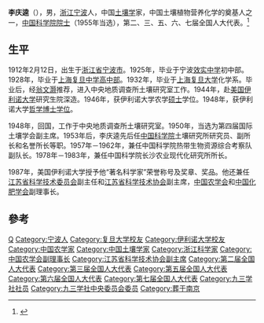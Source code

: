{{Infobox_Person
| name = 李庆逵
|image= 
|box_width= 
|occupation= 
| period = 
|birth_name=
| other_names =
| Sex =
|birth_date= 1912年2月12日
|birth_place= {{ROC-1912}}[[浙江|浙江]][[宁波|宁波]]
|death_date= {{death date and age|2001|2|25|1912|2|12}}
|death_place= {{CHN}}[[南京|南京]]
| nationality ={{PRC}}
| residence =
| party =
| religion =
| spouse = 
| relatives = 
|education= 
*1925年，毕业于宁波[[效实中学|效实中学]]初中部。
*1928年，毕业于上海复旦中学高中部。
*1932年，毕业于上海[[复旦大学|复旦大学]]化学系。
*1946年，获[[伊利诺大学|伊利诺大学]]农学硕士学位。
*1948年，获伊利诺大学哲学博士学位。
| past = 
{{Infobox_People_CAS
|学部=生命科学和医学学部
|专业=土壤学
|当选年=1955年
}}
| work =
主编：
*《中国红壤》
*《中国土壤》
*《中国磷矿农业利用》
*《中国水稻土》
|awards=
}}

'''李庆逵'''（{{bd|1912年|2月12日|2001年|2月25日|catIdx=L李}}），男，[[浙江|浙江]][[宁波|宁波]]人，中国[[土壤学|土壤学]]家，中国土壤植物营养化学的奠基人之一，[[中国科学院院士|中国科学院院士]]（1955年当选），第二、三、五、六、七届全国人大代表。<ref>{{Cite web|url=http://www.issas.cas.cn/gkjj/zjys/201712/t20171213_4915403.html|title=李庆逵|accessdate=2018-10-13|work=中国科学院南京土壤研究所|archive-date=2020-05-24|archive-url=https://web.archive.org/web/20200524121005/http://www.issas.cas.cn/gkjj/zjys/201712/t20171213_4915403.html|dead-url=no}}</ref>

== 生平 ==
1912年2月12日，出生于[[浙江省|浙江省]][[宁波市|宁波市]]。1925年，毕业于宁波[[效实中学|效实中学]]初中部。1928年，毕业于[[上海市复旦中学|上海复旦中学高中部]]。1932年，毕业于[[上海|上海]][[复旦大学|复旦大学]]化学系。毕业后，经[[翁文灏|翁文灏]]推荐，进入中央地质调查所土壤研究室工作。1944年，赴[[美国|美国]][[伊利诺大学|伊利诺大学]]研究生院深造。1946年，获伊利诺大学农学[[硕士|硕士]]学位。1948年，获伊利诺大学[[哲学|哲学]][[博士|博士]][[学位|学位]]。

1948年，回国，工作于中央地质调查所土壤研究室。1950年，当选为第四届国际土壤学会副主席。1953年后，李庆逵先后任[[中国科学院|中国科学院]]土壤研究所研究员、副所长和名誉所长等职。1957年－1962年，兼任中国科学院热带生物资源综合考察队副队长。1978年－1983年，兼任中国科学院长沙农业现代化研究所所长。

1987年，美国伊利诺大学授予他“著名科学家”荣誉称号及奖章、奖品。他还兼任[[江苏省科学技术委员会|江苏省科学技术委员会]]副主任和[[江苏省科学技术协会|江苏省科学技术协会]]副主席，[[中国农学会|中国农学会]]和[[中国化肥学会|中国化肥学会]]副理事长。

== 參考 ==
{{reflist}}

{{中国科学院生命科学和医学学部院士}}
{{Navboxes
| title  = 李庆逵在[[中国农学会|中国农学会]]的职务
| list1  =
{{中国农学会第三届理事会}}
}}
{{Navboxes 
| title  = 李庆逵在[[九三学社|九三学社]]的职务
| list1  =
{{九三学社第六届中央委员会}}
{{九三学社第七届中央委员会}}
}}

{{Authority control}}
{{DEFAULTSORT:Li李}}
[[Category:李姓|Q]]
[[Category:宁波人|Category:宁波人]]
[[Category:复旦大学校友|Category:复旦大学校友]]
[[Category:伊利诺大学校友|Category:伊利诺大学校友]]
[[Category:中国农学家|Category:中国农学家]]
[[Category:中国土壤学家|Category:中国土壤学家]]
[[Category:浙江科学家|Category:浙江科学家]]
[[Category:中国农学会副理事长|Category:中国农学会副理事长]]
[[Category:江苏省科学技术协会副主席|Category:江苏省科学技术协会副主席]]
[[Category:第二届全国人大代表|Category:第二届全国人大代表]]
[[Category:第三届全国人大代表|Category:第三届全国人大代表]]
[[Category:第五届全国人大代表|Category:第五届全国人大代表]]
[[Category:第六届全国人大代表|Category:第六届全国人大代表]]
[[Category:第七届全国人大代表|Category:第七届全国人大代表]]
[[Category:九三学社社员|Category:九三学社社员]]
[[Category:九三学社中央委员会委员|Category:九三学社中央委员会委员]]
[[Category:葬于南京|Category:葬于南京]]